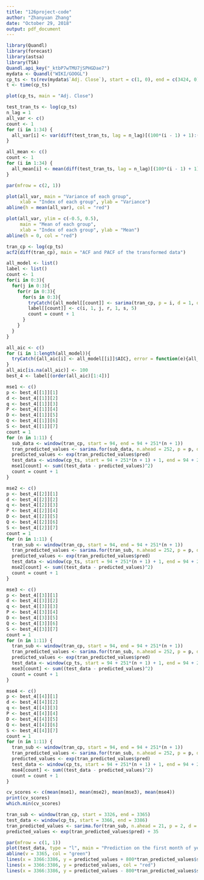 ```yaml
---
title: "126project-code"
author: "Zhanyuan Zhang"
date: "October 29, 2018"
output: pdf_document
---
```


```r
library(Quandl)
library(forecast)
library(astsa)
library(TSA)
Quandl.api_key("_ktbP7wTMU7jSPHGDae7")
mydata <- Quandl("WIKI/GOOGL")
cp_ts <- ts(rev(mydata$`Adj. Close`), start = c(1, 0), end = c(3424, 0), frequency = 1)
t <- time(cp_ts)
```

```r
plot(cp_ts, main = "Adj. Close")
```
```r
test_tran_ts <- log(cp_ts)
n_lag = 1
all_var <- c()
count <- 1
for (i in 1:34) {
  all_var[i] <- var(diff(test_tran_ts, lag = n_lag)[(100*(i - 1) + 1):(100*i)])
}

all_mean <- c()
count <- 1
for (i in 1:34) {
  all_mean[i] <- mean(diff(test_tran_ts, lag = n_lag)[(100*(i - 1) + 1):(100*i)])
}

par(mfrow = c(2, 1))

plot(all_var, main = "Variance of each group",
     xlab = "Index of each group", ylab = "Variance")
abline(h = mean(all_var), col = "red")

plot(all_var, ylim = c(-0.5, 0.5),
     main = "Mean of each group",
     xlab = "Index of each group", ylab = "Mean")
abline(h = 0, col = "red")
```

```r
tran_cp <- log(cp_ts)
acf2(diff(tran_cp), main = "ACF and PACF of the transformed data")
```

```r
all_model <- list()
label <- list()
count <- 1
for(i in 0:3){
  for(j in 0:3){
    for(r in 0:3){
      for(s in 0:3){
        tryCatch({all_model[[count]] <- sarima(tran_cp, p = i, d = 1, q = j, P = r, D = 1, Q = s, S = 5)}, error = function(e){all_model[[count]] <- NA})
        label[[count]] <- c(i, 1, j, r, 1, s, 5)
        count = count + 1
      }
    }
  }
}
```

```r
all_aic <- c()
for (i in 1:length(all_model)){
  tryCatch({all_aic[i] <- all_model[[i]]$AIC}, error = function(e){all_aic[i] <- NA})
}
all_aic[is.na(all_aic)] <- 100
best_4 <- label[(order(all_aic)[1:4])]
```

```r
mse1 <- c()
p <- best_4[[1]][1]
d <- best_4[[1]][2]
q <- best_4[[1]][3]
P <- best_4[[1]][4]
D <- best_4[[1]][5]
Q <- best_4[[1]][6]
S <- best_4[[1]][7]
count = 1
for (n in 1:11) {
  sub_data <- window(tran_cp, start = 94, end = 94 + 251*(n + 1))
  tran_predicted_values <- sarima.for(sub_data, n.ahead = 252, p = p, d = d, q = q, P = P, D = D, Q = Q, S = S)
  predicted_values <- exp(tran_predicted_values$pred)
  test_data <- window(cp_ts, start = 94 + 251*(n + 1) + 1, end = 94 + 251*(n + 2))
  mse1[count] <- sum((test_data - predicted_values)^2)
  count = count + 1
}
```

```r
mse2 <- c()
p <- best_4[[2]][1]
d <- best_4[[2]][2]
q <- best_4[[2]][3]
P <- best_4[[2]][4]
D <- best_4[[2]][5]
Q <- best_4[[2]][6]
S <- best_4[[2]][7]
count = 1
for (n in 1:11) {
  tran_sub <- window(tran_cp, start = 94, end = 94 + 251*(n + 1))
  tran_predicted_values <- sarima.for(tran_sub, n.ahead = 252, p = p, d = d, q = q, P = P, D = D, Q = Q, S = S)
  predicted_values <- exp(tran_predicted_values$pred)
  test_data <- window(cp_ts, start = 94 + 251*(n + 1) + 1, end = 94 + 251*(n + 2))
  mse2[count] <- sum((test_data - predicted_values)^2)
  count = count + 1
}
```

```r
mse3 <- c()
p <- best_4[[3]][1]
d <- best_4[[3]][2]
q <- best_4[[3]][3]
P <- best_4[[3]][4]
D <- best_4[[3]][5]
Q <- best_4[[3]][6]
S <- best_4[[3]][7]
count = 1
for (n in 1:11) {
  tran_sub <- window(tran_cp, start = 94, end = 94 + 251*(n + 1))
  tran_predicted_values <- sarima.for(tran_sub, n.ahead = 252, p = p, d = d, q = q, P = P, D = D, Q = Q, S = S)
  predicted_values <- exp(tran_predicted_values$pred)
  test_data <- window(cp_ts, start = 94 + 251*(n + 1) + 1, end = 94 + 251*(n + 2))
  mse3[count] <- sum((test_data - predicted_values)^2)
  count = count + 1
}
```

```r
mse4 <- c()
p <- best_4[[4]][1]
d <- best_4[[4]][2]
q <- best_4[[4]][3]
P <- best_4[[4]][4]
D <- best_4[[4]][5]
Q <- best_4[[4]][6]
S <- best_4[[4]][7]
count = 1
for (n in 1:11) {
  tran_sub <- window(tran_cp, start = 94, end = 94 + 251*(n + 1))
  tran_predicted_values <- sarima.for(tran_sub, n.ahead = 252, p = p, d = d, q = q, P = P, D = D, Q = Q, S = S)
  predicted_values <- exp(tran_predicted_values$pred)
  test_data <- window(cp_ts, start = 94 + 251*(n + 1) + 1, end = 94 + 251*(n + 2))
  mse4[count] <- sum((test_data - predicted_values)^2)
  count = count + 1
}
```

```r
cv_scores <- c(mean(mse1), mean(mse2), mean(mse3), mean(mse4))
print(cv_scores)
which.min(cv_scores)
```

```r
tran_sub <- window(tran_cp, start = 3326, end = 3365)
test_data <- window(cp_ts, start = 3366, end = 3386)
tran_predicted_values <- sarima.for(tran_sub, n.ahead = 21, p = 2, d = 1, q = 2, P = 0, D = 1, Q = 3, S = 5)
predicted_values <- exp(tran_predicted_values$pred) + 35

par(mfrow = c(1, 1))
plot(test_data, type = "l", main = "Prediction on the first month of year 2018", ylab = "Adj. Close")
abline(v = 3365, col = "green")
lines(x = 3366:3386, y = predicted_values + 800*tran_predicted_values$se, col = "gray")
lines(x = 3366:3386, y = predicted_values, col = "red")
lines(x = 3366:3386, y = predicted_values - 800*tran_predicted_values$se, col = "gray")
```


